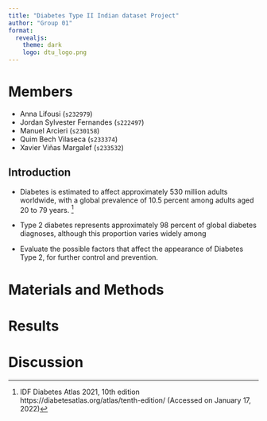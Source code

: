 ```yaml
---
title: "Diabetes Type II Indian dataset Project"
author: "Group 01"
format: 
  revealjs:
    theme: dark
    logo: dtu_logo.png
---
```


# Members

-   Anna Lifousi (`s232979`)
-   Jordan Sylvester Fernandes (`s222497`)
-   Manuel Arcieri (`s230158`)
-   Quim Bech Vilaseca (`s233374`)
-   Xavier Viñas Margalef (`s233532`)

## Introduction

- Diabetes is estimated to affect approximately 530 million adults worldwide, with a global prevalence of 10.5 percent among adults aged 20 to 79 years. ^[IDF Diabetes Atlas 2021, 10th edition https://diabetesatlas.org/atlas/tenth-edition/ (Accessed on January 17, 2022)]

- Type 2 diabetes represents approximately 98 percent of global diabetes diagnoses, although this proportion varies widely among 

- Evaluate the possible factors that affect the appearance of Diabetes Type 2, for further control and prevention.

# Materials and Methods







# Results 






# Discussion

